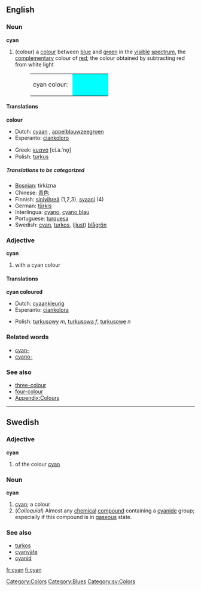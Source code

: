 {{Wikipedia}}
==English==
===Noun===
'''cyan'''

#<!--NColour-->(colour) a [[colour]] between [[blue]] and [[green]] in the [[visible]] [[spectrum]], the [[complementary]] colour of [[red]]; the colour obtained by subtracting red from white light
#:<table><tr><td>cyan colour:&nbsp;</td><td bgcolor="#00FFFF" width="80">&nbsp; </td></tr></table>

====Translations====
<!--NColour-->'''colour'''
{{top}}
*Dutch: [[cyaan]] {{n}}, [[appelblauwzeegroen]] {{n}}
*Esperanto: [[ciankoloro]]
{{mid}}
*Greek: [[κυανό]] [ci.a.ˈno̞] {{n}}
*Polish: [[turkus]] {{m}}
{{bottom}}

=====Translations to be categorized=====
{{checktrans}}
<!--Remove this section once all of the translations below have been moved into the tables above.-->
*[[Bosnian]]: tirkizna {{f}}
*Chinese: [[青色]]
*Finnish: [[sinivihreä]] (1,2,3), [[syaani]] (4)
*German: [[türkis]]
*Interlingua: [[cyano]], [[cyano blau]]
*Portuguese: [[turquesa]]
*Swedish: [[cyan]], [[turkos]], ([[ljust]]) [[blågrön]]

===Adjective===
'''cyan'''

#<!--AdjColour--> with a cyan colour

====Translations====
<!--AdjColour--> '''cyan coloured'''
{{top}}
*Dutch: [[cyaankleurig]]
*Esperanto: [[ciankolora]]
{{mid}}
*Polish: [[turkusowy]] ''m'', [[turkusowa]] ''f'', [[turkusowe]] ''n''
{{bottom}}

===Related words===
*[[cyan-]]
*[[cyano-]]

===See also===
*[[three-colour]]
*[[four-colour]]
*[[Wiktionary_Appendix:Colours|Appendix:Colours]]

[[Category:Colors]]
[[Category:Blues]]

----
==Swedish==
===Adjective===
'''cyan'''

#<!--AdjColour--> of the colour [[cyan#English|cyan]]

===Noun===
'''cyan'''

#<!--NColour--> [[cyan#English|cyan]]; a colour
#<!--NWithCyanide--> (''Colloquial'') Almost any [[chemical]] [[compound]] containing a [[cyanide]] group; especially if this compound is in [[gaseous]] state.

===See also===
*[[turkos]]
*[[cyanväte]]
*[[cyanid]]

[[Category:sv:Colors]]

[[fr:cyan]]
[[fi:cyan]]